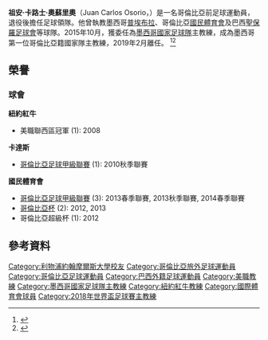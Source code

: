 {{noteTA
|G1=Football|G2=南美球會
|1=zh-hans:胡安·卡洛斯·奥索里奥;zh-hk:祖安·卡路士·奧蘇里奧;zh-tw:胡安·卡洛斯·奧索里奧;
|2=zh-hans:卡尔达斯十一人;zh-hk:卡達斯;zh-tw:卡爾達斯十一人;
|3=zh-hans:百万富翁;zh-hk:米倫拿列奧;zh-tw:百萬富翁;
}}
{{Infobox football biography
| name                 = 祖安·卡路士·奧蘇里奧
| fullname             = 
| image                = Mex-Kor (6).jpg
| image_size           = 230
| caption             =
| height               = 
| birth_date           = {{Birth date and age|1961|6|8|df=y}}
| birth_place          = {{COL}}[[聖羅莎德卡瓦爾|聖羅莎德卡瓦爾]]
| position = 中場
| currentclub    = 
| years1 = 1982–1984 | clubs1 = 佩雷拉體育會 | caps1 = | goals1 = 
| years2 = 1984–1985 | clubs2 = [[國民競技|國際體育會]] | caps2 = | goals2 = 
| years3 = 1986–1987 | clubs3 = [[卡爾達斯十一人足球俱樂部|卡達斯]] | caps3 = | goals3 = 
| manageryears1   = 2000–2001  | managerclubs1   = [[紐約紅牛|都會之星]] (助教)
| manageryears2   = 2001–2005  | managerclubs2   = [[曼城足球會|曼城]] (助教)
| manageryears3   = 2006–2007  | managerclubs3   = [[米倫拿列奧|米倫拿列奧]]
| manageryears4   = 2007       | managerclubs4   = [[芝加哥火焰|芝加哥火焰]]
| manageryears5   = 2007–2009  | managerclubs5   = [[紐約紅牛|紐約紅牛]]
| manageryears6   = 2010–2011  | managerclubs6   = [[卡爾達斯十一人足球俱樂部|卡達斯]]
| manageryears7   = 2011–2012  | managerclubs7   = [[普埃布拉足球會|普埃布拉]]
| manageryears8   = 2012–2015  | managerclubs8   = [[國民競技|國民體育會]]
| manageryears9   = 2015       | managerclubs9   = [[聖保羅足球會|聖保羅]]
| manageryears10   = 2015–2018     | managerclubs10  = [[墨西哥國家足球隊|墨西哥]]
| manageryears11   = 2018–2019     | managerclubs11  = [[巴拉圭國家足球隊|巴拉圭]]
}}
'''祖安·卡路士·奧蘇里奧'''（Juan Carlos Osorio，{{bd|1961年|6月8日|}}）是一名哥倫比亞前足球運動員，退役後擔任足球領隊。他曾執教墨西哥[[普埃布拉足球會|普埃布拉]]、哥倫比亞[[國民競技|國民體育會]]及巴西[[聖保羅足球會|聖保羅足球會]]等球隊。2015年10月，獲委任為[[墨西哥國家足球隊|墨西哥國家足球隊]]主教練，成為墨西哥第一位哥倫比亞籍國家隊主教練，2019年2月離任。 <ref>{{Cite web| url = http://cablenews.i-cable.com/ci/videopage/news/468305/即時新聞/奧蘇里奧執教墨西哥 | title =奧蘇里奧執教墨西哥 | author =  | work = 有線寬頻| date = 2015-10-15}}</ref><ref>{{cite web|title=Ex-Red Bulls coach Juan Carlos Osorio takes over Mexico job|url=http://www.nydailynews.com/sports/soccer/ex-red-bulls-coach-juan-carlos-osorio-takes-mexico-job-article-1.2397454|publisher=[[New_York_Daily_News|New York Daily News]]|accessdate=16 October 2015|archive-date=2018-07-02|archive-url=https://web.archive.org/web/20180702035755/http://www.nydailynews.com/sports/soccer/ex-red-bulls-coach-juan-carlos-osorio-takes-mexico-job-article-1.2397454|dead-url=no}}</ref>

==榮譽==

===球會===
'''紐約紅牛'''
*美職聯西區冠軍 (1): 2008
'''卡達斯'''
*[[哥倫比亞足球甲級聯賽|哥倫比亞足球甲級聯賽]] (1): 2010秋季聯賽
'''國民體育會'''
*[[哥倫比亞足球甲級聯賽|哥倫比亞足球甲級聯賽]] (3): 2013春季聯賽, 2013秋季聯賽, 2014春季聯賽
*[[哥倫比亞杯|哥倫比亞杯]] (2): 2012, 2013
*哥倫比亞超級杯 (1): 2012

==參考資料==
{{Reflist}}

{{百年美洲國家盃墨西哥參賽名單}}
{{2017年洲際國家盃墨西哥參賽名單}}
{{2018年世界杯足球赛墨西哥参赛名单}}
{{DEFAULTSORT:Osorio, Juan Carlos}}
[[Category:利物浦約翰摩爾斯大學校友|Category:利物浦約翰摩爾斯大學校友]]
[[Category:哥倫比亞旅外足球運動員|Category:哥倫比亞旅外足球運動員]]
[[Category:哥倫比亞足球運動員|Category:哥倫比亞足球運動員]]
[[Category:巴西外籍足球運動員|Category:巴西外籍足球運動員]]
[[Category:美職教練|Category:美職教練]]
[[Category:墨西哥國家足球隊主教練|Category:墨西哥國家足球隊主教練]]
[[Category:紐約紅牛教練|Category:紐約紅牛教練]]
[[Category:國際體育會球員|Category:國際體育會球員]]
[[Category:2018年世界盃足球賽主教練|Category:2018年世界盃足球賽主教練]]